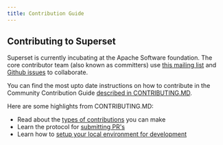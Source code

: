 ```yaml
---
title: Contribution Guide
---
```


Contributing to Superset
-------------

Superset is currently incubating at the Apache Software foundation. The core contributor team (also known as committers) use [this mailing list](https://lists.apache.org/list.html?dev@superset.apache.org) and [Github issues](https://github.com/apache/incubator-superset/issues) to collaborate.

You can find the most upto date instructions on how to contribute in the Community Contribution Guide
[described in CONTRIBUTING.MD](https://github.com/apache/incubator-superset/blob/master/CONTRIBUTING.md).

Here are some highlights from CONTRIBUTING.MD:

- Read about the [types of contributions](https://github.com/apache/incubator-superset/blob/master/CONTRIBUTING.md#types-of-contributions) you can make
- Learn the protocol for [submitting PR's](https://github.com/apache/incubator-superset/blob/master/CONTRIBUTING.md#protocol)
- Learn how to [setup your local environment for development](https://github.com/apache/incubator-superset/blob/master/CONTRIBUTING.md#setup-local-environment-for-development)